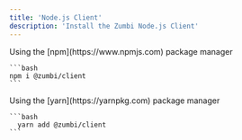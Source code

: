 ```yaml
---
title: 'Node.js Client'
description: 'Install the Zumbi Node.js Client'
---
```


<Tabs>
  <Tab title='npm'>
    Using the [npm](https://www.npmjs.com) package manager

    ```bash
    npm i @zumbi/client
    ```

  </Tab>
  <Tab title='yarn'>
    Using the [yarn](https://yarnpkg.com) package manager

    ```bash
      yarn add @zumbi/client
    ```

  </Tab>
</Tabs>
